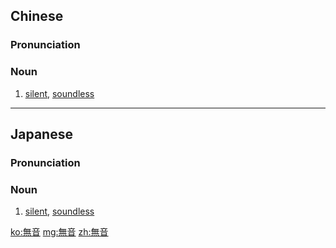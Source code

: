 ==Chinese==
{{zh-forms|s=无音}}

===Pronunciation===
{{zh-pron
|m=wúyīn
|cat=n
}}

===Noun===
{{zh-noun}}

# {{lb|zh|attributively}} [[silent]], [[soundless]]

----

==Japanese==
{{ja-kanjitab|む|おん|yomi=o}}

===Pronunciation===
{{ja-pron|むおん|y=o}}

===Noun===
{{ja-noun|むおん}}

# [[silent]], [[soundless]]

[[ko:無音]]
[[mg:無音]]
[[zh:無音]]
